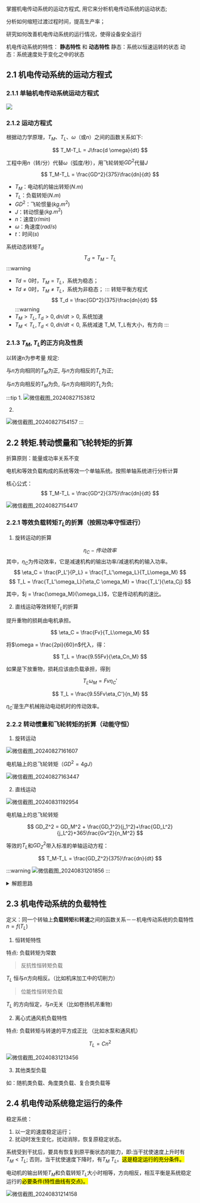 
<WordCount>

掌握机电传动系统的运动方程式, 用它来分析机电传动系统的运动状态; 

分析如何缩短过渡过程时间，提高生产率；

研究如何改善机电传动系统的运行情况，使得设备安全运行

机电传动系统的特性： **静态特性** 和 **动态特性**
静态：系统以恒速运转的状态
动态：系统速度处于变化之中的状态

## 2.1 机电传动系统的运动方程式

### 2.1.1 单轴机电传动系统运动方程式

![](https://github.com/user-attachments/assets/2cde2efb-036d-4f7c-ad19-6c5a35e24d76)

### 2.1.2 运动方程式

根据动力学原理，$T_M$、$T_L$、$\omega$（或$n$）之间的函数关系如下:

$$
T_M-T_L = J\frac{d \omega}{dt}
$$

工程中用$n$（转/分）代替$\omega$（弧度/秒），用飞轮转矩$GD^2$代替$J$

$$
T_M-T_L = \frac{GD^2}{375}\frac{dn}{dt}
$$
- $T_M$：电动机的输出转矩($N.m$)
- $T_L$：负载转矩($N.m$)
- $GD^2$：飞轮惯量($kg.m^2$)
- $J$：转动惯量($kg.m^2$)
- $n$：速度($r/min$)
- $\omega$：角速度($rad/s$)
- $t$：时间($s$)

系统动态转矩$T_d$
$$
T_d = T_M - T_L
$$
:::warning
- $Td=0$时，$T_M=T_L$，系统为稳态；
- $Td≠0$时，$T_M ≠ T_L$，系统为非稳态；
:::
转矩平衡方程式
$$
T_d = \frac{GD^2}{375}\frac{dn}{dt}
$$
:::warning
- $T_M>T_L, T_d>0, dn/dt>0$, 系统加速
- $T_M<T_L, T_d<0, dn/dt<0$, 系统减速
T_M, T_L有大小，有方向
:::

### 2.1.3 $T_M, T_L$的正方向及性质

以转速n为参考量 规定: 

与$n$方向相同的$T_M$为正, 
与$n$方向相反的$T_L$为正; 

与$n$方向相反的$T_M$为负, 
与$n$方向相同的$T_L$为负; 

:::tip
1. 
![微信截图_20240827153812](https://github.com/user-attachments/assets/4889fd95-541b-4346-a315-cd5d78ad2b08)

2. 
![微信截图_20240827154157](https://github.com/user-attachments/assets/adb04c36-d029-4169-968f-8aaf4a2f9e32)
:::



## 2.2 转矩.转动惯量和飞轮转矩的折算

折算原则：能量或功率关系不变

电机和等效负载构成的系统等效一个单轴系统。按照单轴系统进行分析计算

核心公式：
$$
T_M-T_L = \frac{GD^2}{375}\frac{dn}{dt}
$$

![微信截图_20240827154417](https://github.com/user-attachments/assets/f795f61e-70a4-4fc5-ad1c-0bb4f47ce8d5)

### 2.2.1 等效负载转矩$T_L$的折算（按照功率守恒进行）

1. 旋转运动的折算

$$
\eta_C - 传动效率
$$
其中，$\eta_C$为传动效率，它是减速机构的输出功率/减速机构的输入功率。
$$
\eta_C = \frac{P_L'}{P_L} = \frac{T_L'\omega_L}{T_L\omega_M}
$$
$$
T_L = \frac{T_L'\omega_L}{\eta_C \omega_M} = \frac{T_L'}{\eta_Cj}
$$

其中，$j = \frac{\omega_M}{\omega_L}$，它是传动机构的速比。


2. 直线运动等效转矩$T_L$的折算

提升重物的损耗由电机承担。

$$
\eta_C = \frac{Fv}{T_L\omega_M}
$$

将$\omega = \frac{2pi}{60}n$代入，得：

$$
T_L = \frac{9.55Fv}{\eta_Cn_M}
$$

如果是下放重物，损耗应该由负载承担，得到

$$
T_L\omega_M = Fv\eta_C'
$$

$$
T_L = \frac{9.55Fv\eta_C'}{n_M}
$$

$\eta_C'$是生产机械拖动电动机时的传动效率。

### 2.2.2 转动惯量和飞轮转矩的折算（动能守恒）

1. 旋转运动

![微信截图_20240827161607](https://github.com/user-attachments/assets/4559bbd0-ecb9-42ac-ad43-a9f8d26769b2)

电机轴上的总飞轮转矩（$GD^2=4gJ$）

![微信截图_20240827163447](https://github.com/user-attachments/assets/2ecd401f-e3c3-4baf-bf30-38167c15f8bb)

2. 直线运动

![微信截图_20240831192954](https://github.com/user-attachments/assets/2fe64868-1f86-4846-bd9a-e856f4b91fda)

电机轴上的总飞轮转矩

$$
GD_Z^2 = GD_M^2 + \frac{GD_1^2}{j_1^2}+\frac{GD_L^2}{j_L^2}+365\frac{Gv^2}{n_M^2}
$$

等效的$T_L$和$GD_Z^2$带入标准的单轴运动方程：

$$
T_M-T_L = \frac{GD_Z^2}{375}\frac{dn}{dt}
$$

:::warning
![微信截图_20240831201856](https://github.com/user-attachments/assets/b205fa61-c18e-4602-b087-d782595b6e35)
:::
<details>
    <summary>解题思路</summary>

    (1)

    首先看题目是求旋转运动下还是直线运动下，很明显这里没有要提升的重物，不存在什么需要转换的直线运动，那我们就算纯旋转；

    看之前算转矩的公式，其实非常明显，老师一开始说的时候，我这里不太明白的是j为什么可以由齿数比推算得出。
    
    恍然大悟。这是机械原理**轮系计算**的部分，我们知道速比是$j=\frac{\omega_M}{\omega}$，他的齿数比当然是和这个转速比有关的，那么回忆一下轮系计算：

    再细看一下这个轮系是定轴轮系。

    $$
    j=\frac{\omega_M}{\omega}=\frac{Z_2}{Z_1}\frac{Z_4}{Z_3}=15
    $$

    然后直接用公式：

    $$
    T_L = \frac{T_L'}{\eta_Cj} = \frac{470.4}{0.92·15} =34.1 N·m
    $$

    (2)

    也是直接用公式：

    $$
    GD_Z^2 = GD_M^2 + \frac{GD_1^2}{j_1^2}+\frac{GD_L^2}{j_L^2}
    $$
    注意看每个轴上分别都是哪些轮：
    $$
    = (GD_M^2+GD_1^2)+\frac{GD_2^2+GD_3^2}{j^2_1}+\frac{GD_2^4+GD_L^2}{j^2_L}
    $$

    $$
    =340N·m
    $$

    更优雅的解法：

    $$
    GD_Z^2=\delta GD_M^2 + \frac{GD_L^2}{j_L^2}
    $$
    取$\delta=1.1-1.25$

</details>

## 2.3 机电传动系统的负载特性

定义：同一个转轴上**负载转矩**和**转速**之间的函数关系－－机电传动系统的负载特性$n=f(T_L)$


1. 恒转矩特性

特点: 负载转矩为常数

> 反抗性恒转矩负载

$T_L$ 恒与$n$方向相反。（比如机床加工中的切削力）

> 位能性恒转矩负载

$T_L$ 的方向恒定，与$n$无关（比如卷扬机吊重物）

2. 离心式通风机负载特性

特点: 负载转矩与转速的平方成正比 （比如水泵和通风机）

$$
T_L=Cn^2
$$

![微信截图_20240831213456](https://github.com/user-attachments/assets/2c921975-bb56-49ac-a240-94dae5de85d7)

3. 其他类型负载

如：随机类负载、角度类负载、复合类负载等

## 2.4 机电传动系统稳定运行的条件

稳定系统：
1. 以一定的速度稳定运行；
2. 扰动时发生变化，扰动消除，恢复原稳定状态。

系统受到干扰后，要具有恢复到原平衡状态的能力，即:当干扰使速度上升时有$T_M<T_L$; 否则，当干扰使速度下降时，有$T_M\>T_L$。<mark>这是稳定运行的充分条件。</mark>

电动机的输出转矩$T_M$和负载转矩$T_L$大小时相等，方向相反，相互平衡是系统稳定运行的<mark>必要条件(特性曲线有交点)。</mark>

![微信截图_20240831214158](https://github.com/user-attachments/assets/9571b487-143c-4642-9c3a-c31de3567191)

</WordCount>